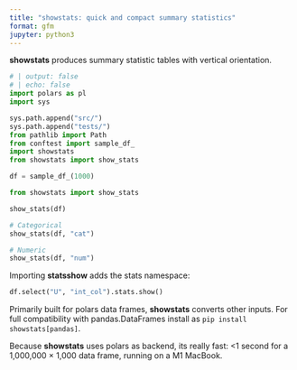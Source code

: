 ```yaml
---
title: "showstats: quick and compact summary statistics"
format: gfm
jupyter: python3
---
```


**showstats** produces summary statistic tables with vertical orientation.

```python
# | output: false
# | echo: false
import polars as pl
import sys

sys.path.append("src/")
sys.path.append("tests/")
from pathlib import Path
from conftest import sample_df_
import showstats
from showstats import show_stats

df = sample_df_(1000)
```

```python
from showstats import show_stats

show_stats(df)
```

```python
# Categorical
show_stats(df, "cat")
```
```python
# Numeric
show_stats(df, "num")
```


Importing **statsshow** adds the stats namespace:

```python
df.select("U", "int_col").stats.show()
```

Primarily built for polars data frames, **showstats** converts other inputs.
For full compatibility with pandas.DataFrames install as ``pip install showstats[pandas]``.

Because **showstats** uses polars as backend, its really fast: <1 second for a 1,000,000 &times; 1,000 data frame, running on a M1 MacBook.
 